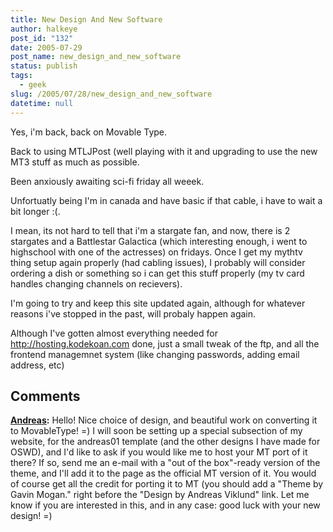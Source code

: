 ```yaml
---
title: New Design And New Software
author: halkeye
post_id: "132"
date: 2005-07-29
post_name: new_design_and_new_software
status: publish
tags:
  - geek
slug: /2005/07/28/new_design_and_new_software
datetime: null
---
```


Yes, i'm back, back on Movable Type.  

Back to using MTLJPost (well playing with it and upgrading to use the new MT3 stuff as much as possible.

Been anxiously awaiting sci-fi friday all weeek.  

Unfortuatly being I'm in canada and have basic if that cable, i have to wait a bit longer :(.  

I mean, its not hard to tell that i'm a stargate fan, and now, there is 2 stargates and a Battlestar Galactica (which interesting enough, i went to highschool with one of the actresses) on fridays. Once I get my mythtv thing setup again properly (had cabling issues), I probably will consider ordering a dish or something so i can get this stuff properly (my tv card handles changing channels on recievers).

I'm going to try and keep this site updated again, although for whatever reasons i've stopped in the past, will probaly happen again.

Although I've gotten almost everything needed for http://hosting.kodekoan.com done, just a small tweak of the ftp, and all the frontend managemnet system (like changing passwords, adding email address, etc)

## Comments

**[Andreas](#2 "2005-07-31 13:35:02"):** Hello! Nice choice of design, and beautiful work on converting it to MovableType! =) I will soon be setting up a special subsection of my website, for the andreas01 template (and the other designs I have made for OSWD), and I'd like to ask if you would like me to host your MT port of it there? If so, send me an e-mail with a "out of the box"-ready version of the theme, and I'll add it to the page as the official MT version of it. You would of course get all the credit for porting it to MT (you should add a "Theme by Gavin Mogan." right before the "Design by Andreas Viklund" link. Let me know if you are interested in this, and in any case: good luck with your new design! =)

